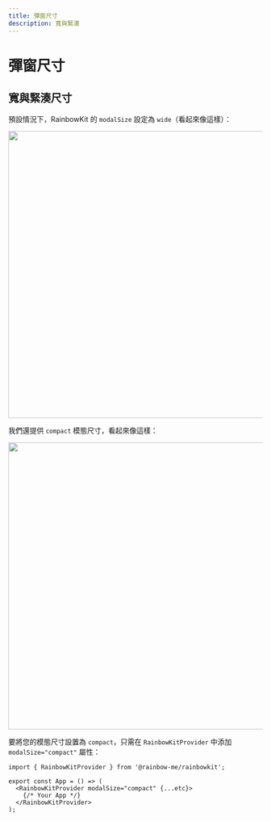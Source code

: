 ```yaml
---
title: 彈窗尺寸
description: 寬與緊湊
---
```


# 彈窗尺寸

## 寬與緊湊尺寸

預設情況下，RainbowKit 的 `modalSize` 設定為 `wide`（看起來像這樣）：

<Img src="/modal-default.png" height="569" width="1029" />

我們還提供 `compact` 模態尺寸，看起來像這樣：

<Img src="/modal-compact.png" height="569" width="1029" />

要將您的模態尺寸設置為 `compact`，只需在 `RainbowKitProvider` 中添加 `modalSize="compact"` 屬性：

```tsx
import { RainbowKitProvider } from '@rainbow-me/rainbowkit';

export const App = () => (
  <RainbowKitProvider modalSize="compact" {...etc}>
    {/* Your App */}
  </RainbowKitProvider>
);
```
